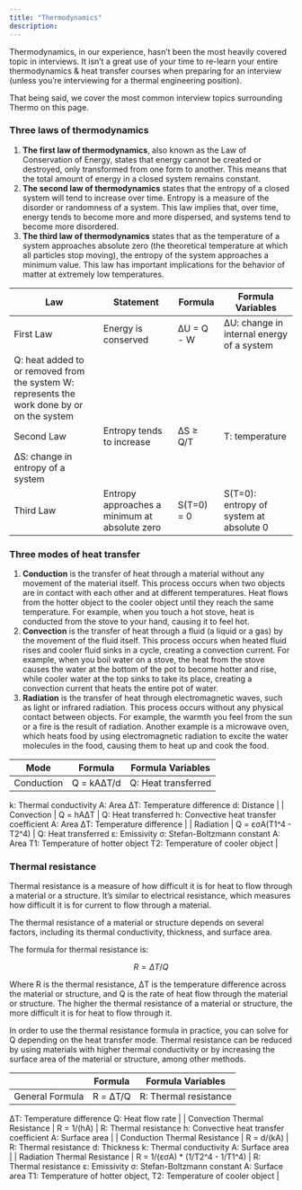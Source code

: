 ```yaml
---
title: "Thermodynamics"
description:
---
```

Thermodynamics, in our experience, hasn’t been the most heavily covered topic in interviews. It isn’t a great use of your time to re-learn your entire thermodynamics & heat transfer courses when preparing for an interview (unless you’re interviewing for a thermal engineering position).

That being said, we cover the most common interview topics surrounding Thermo on this page.

### Three laws of thermodynamics

1. **The first law of thermodynamics**, also known as the Law of Conservation of Energy, states that energy cannot be created or destroyed, only transformed from one form to another. This means that the total amount of energy in a closed system remains constant.
2. **The second law of thermodynamics** states that the entropy of a closed system will tend to increase over time. Entropy is a measure of the disorder or randomness of a system. This law implies that, over time, energy tends to become more and more dispersed, and systems tend to become more disordered.
3. **The third law of thermodynamics** states that as the temperature of a system approaches absolute zero (the theoretical temperature at which all particles stop moving), the entropy of the system approaches a minimum value. This law has important implications for the behavior of matter at extremely low temperatures.

| Law | Statement | Formula | Formula Variables |
| --- | --- | --- | --- |
| First Law | Energy is conserved | ΔU = Q - W | ΔU: change in internal energy of a system
Q: heat added to or removed from the system W: represents the work done by or on the system |
| Second Law | Entropy tends to increase | ΔS ≥ Q/T | T: temperature
ΔS: change in entropy of a system |
| Third Law | Entropy approaches a minimum at absolute zero | S(T=0) = 0 | S(T=0): entropy of system at absolute 0 |

### Three modes of heat transfer

1. **Conduction** is the transfer of heat through a material without any movement of the material itself. This process occurs when two objects are in contact with each other and at different temperatures. Heat flows from the hotter object to the cooler object until they reach the same temperature. For example, when you touch a hot stove, heat is conducted from the stove to your hand, causing it to feel hot.
2. **Convection** is the transfer of heat through a fluid (a liquid or a gas) by the movement of the fluid itself. This process occurs when heated fluid rises and cooler fluid sinks in a cycle, creating a convection current. For example, when you boil water on a stove, the heat from the stove causes the water at the bottom of the pot to become hotter and rise, while cooler water at the top sinks to take its place, creating a convection current that heats the entire pot of water.
3. **Radiation** is the transfer of heat through electromagnetic waves, such as light or infrared radiation. This process occurs without any physical contact between objects. For example, the warmth you feel from the sun or a fire is the result of radiation. Another example is a microwave oven, which heats food by using electromagnetic radiation to excite the water molecules in the food, causing them to heat up and cook the food.

| Mode | Formula | Formula Variables |
| --- | --- | --- |
| Conduction | Q = kAΔT/d | Q: Heat transferred
k: Thermal conductivity
A: Area
ΔT: Temperature difference
d: Distance |
| Convection | Q = hAΔT | Q: Heat transferred
h: Convective heat transfer coefficient
A: Area
ΔT: Temperature difference |
| Radiation | Q = εσA(T1^4 - T2^4) | Q: Heat transferred
ε: Emissivity
σ: Stefan-Boltzmann constant
A: Area
T1: Temperature of hotter object
T2: Temperature of cooler object |

### Thermal resistance

Thermal resistance is a measure of how difficult it is for heat to flow through a material or a structure. It’s similar to electrical resistance, which measures how difficult it is for current to flow through a material.

The thermal resistance of a material or structure depends on several factors, including its thermal conductivity, thickness, and surface area.

The formula for thermal resistance is:

$$
R = \Delta T/Q
$$

Where R is the thermal resistance, ΔT is the temperature difference across the material or structure, and Q is the rate of heat flow through the material or structure. The higher the thermal resistance of a material or structure, the more difficult it is for heat to flow through it.

In order to use the thermal resistance formula in practice, you can solve for Q depending on the heat transfer mode. Thermal resistance can be reduced by using materials with higher thermal conductivity or by increasing the surface area of the material or structure, among other methods.

|  | Formula | Formula Variables |
| --- | --- | --- |
| General Formula | R = ΔT/Q | R: Thermal resistance
ΔT: Temperature difference
Q: Heat flow rate |
| Convection Thermal Resistance | R = 1/(hA) | R: Thermal resistance
h: Convective heat transfer coefficient
A: Surface area |
| Conduction Thermal Resistance | R = d/(kA) | R: Thermal resistance
d: Thickness
k: Thermal conductivity
A: Surface area |
| Radiation Thermal Resistance | R = 1/(εσA) * (1/T2^4 - 1/T1^4) | R: Thermal resistance
ε: Emissivity
σ: Stefan-Boltzmann constant
A: Surface area
T1: Temperature of hotter object, T2: Temperature of cooler object |